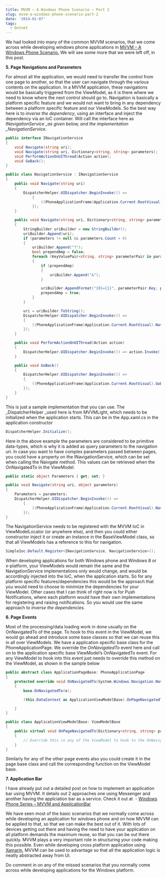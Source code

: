 ```yaml
---
title: MVVM – A Windows Phone Scenario – Part 2
slug: mvvm-a-windows-phone-scenario-part-2
date: '2014-01-07'
tags:
  - Dotnet
---
```

We had looked into many of the common MVVM scenarios, that we come across while developing windows phone applications in [MVVM – A Windows Phone Scenario.](/blog/mvvm-a-windows-phone-scenario/) We will see some more that we were left off, in this post.

**5\. Page Navigations and Parameters**

For almost all the application, we would need to transfer the control from one page to another, so that the user can navigate through the various contents on the application. In a MVVM application, these navigations would be basically triggered from the ViewModel, as it is there where we need to know where the next control should go to. Navigation is basically a platform specific feature and we would not want to bring in any dependency between a platform specific feature and our ViewModels. So the best way here is to _inverse the dependency_, using an interface and inject the dependency via an IoC container. Will call the interface here as _INavigationService \_as given below, and the implementation \_NavigationService_.

```csharp
public interface INavigationService
{
	void Navigate(string uri);
	void Navigate(string uri, Dictionary<string, string> parameters);
	void PerformActionOnUIThread(Action action);
	void GoBack();
}

public class NavigationService : INavigationService
{
	public void Navigate(string uri)
	{
		DispatcherHelper.UIDispatcher.BeginInvoke(() =>
			{
				((PhoneApplicationFrame)Application.Current.RootVisual).Navigate(new Uri(uri, UriKind.Relative));
			});
	}

	public void Navigate(string uri, Dictionary<string, string> parameters)
	{
		StringBuilder uriBuilder = new StringBuilder();
		uriBuilder.Append(uri);
		if (parameters != null && parameters.Count > 0)
		{
			uriBuilder.Append("?");
			bool prependAmp = false;
			foreach (KeyValuePair<string, string> parameterPair in parameters)
			{
				if (prependAmp)
				{
					uriBuilder.Append("&");
				}

				uriBuilder.AppendFormat("{0}={1}", parameterPair.Key, parameterPair.Value);
				prependAmp = true;
			}
		}

		uri = uriBuilder.ToString();
		DispatcherHelper.UIDispatcher.BeginInvoke(() =>
		{
			((PhoneApplicationFrame)Application.Current.RootVisual).Navigate(new Uri(uri, UriKind.Relative));
		});
	}

	public void PerformActionOnUIThread(Action action)
	{
		DispatcherHelper.UIDispatcher.BeginInvoke(() => action.Invoke());
	}

	public void GoBack()
	{
		DispatcherHelper.UIDispatcher.BeginInvoke(() =>
		{
			((PhoneApplicationFrame)Application.Current.RootVisual).GoBack();
		});
	}
}

```

This is just a sample implementation that you can use. The \_DispatcherHelper \_used here is from MVVMLight, which needs to be initialized when the application starts. This can be in the App.xaml.cs in the application constructor

```csharp
DispatcherHelper.Initialize();

```

Here in the above example the parameters are considered to be primitive data-types, which is why it is added as query parameters to the navigation uri. In case you want to have complex parameters passed between pages, you could have a property on the INavigationService, which can be set when calling the Naivgate method. This values can be retrieved when the OnNavigatedTo in the ViewModel.

```csharp
public static object Parameters { get; set; }

public void Navigate(string uri, object parameters)
{
    Parameters = parameters;
    DispatcherHelper.UIDispatcher.BeginInvoke(() =>
        {
            ((PhoneApplicationFrame)Application.Current.RootVisual).Navigate(new Uri(uri, UriKind.Relative));
        });
}

```

The NavigationService needs to be registered with the MVVM IoC in ViewModelLocator (or anywhere else), and then you could either constructor inject it or create an instance in the BaseViewModel class, so that all ViewModels has a reference to this for navigation.

```csharp
SimpleIoc.Default.Register<INavigationService, NavigationService>();

```

When developing applications for both Windows phone and Windows 8 or x-platform, your ViewModels would remain the same and the NavigationService implementations only would change, and would be accordingly injected into the IoC, when the application starts. So for any platform specific features/dependencies this would be the approach that you would need to choose to minimize the dependencies for your ViewModel. Other cases that I can think of right now is for Push Notifications, where each platform would have their own implementations for registering and raising notifications. So you would use the same approach to _inverse the dependencies._

**6\. Page Events**

Most of the processing/data loading work in done usually on the OnNavigatedTo of the page. To hook to this event in the ViewModel, we would go ahead and introduce some base classes so that we can reuse this in all over ViewModels. We have a application specific base class for the PhoneApplicationPage. We override the _OnNavigatedTo_ event here and call on to the application specific base ViewModel’s OnNavigatedTo event. For any ViewModel to hook into this event just needs to override this method on the ViewModel, as shown in the sample below

```csharp
public abstract class ApplicationPageBase: PhoneApplicationPage
{
    protected override void OnNavigatedTo(System.Windows.Navigation.NavigationEventArgs e)
    {
        base.OnNavigatedTo(e);

        (this.DataContext as ApplicationViewModelBase).OnPageNavigatedTo(this.NavigationContext.QueryString);

    }
}

public class ApplicationViewModelBase: ViewModelBase
{
    public virtual void OnPageNavigatedTo(Dictionary<string, string> parameters)
    {
        // Override this in any of the ViewModel to hook to the OnNavigatedTo event on the page
    }
}

```

Similarly for any of the other page events also you could create it in the page base class and call the corresponding function on the ViewModel base.

**7\. Application Bar**

I have already put out a detailed post on how to implement an application bar using MVVM. It details out 2 approaches one using Messenger and another having the applciation bar as a service. Check it out at  - [Windows Phone Series – MVVM and ApplicationBar](/blog/windows-phone-series-mvvm-and-applicationbar/)

We have seen most of the basic scenarios that we normally come across while developing an application for windows phone and on how MVVM can be applied to that, so that we can make the best out of it. With lots of devices getting out there and having the need to have your application on all platform demands the maximum reuse, so that you can be out there quickly. MVVM plays a very important role in structuring your code making this possible. Even while developing cross platform application using [Xamarin](http://xamarin.com/), MVVM can be used to advantage so that all the application logic is neatly abstracted away from UI.

Do comment in on any of the missed scenarios that you normally come across while developing applications for the Windows platform.
